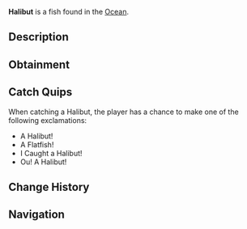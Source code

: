 {{FishInfobox
|image          = Halibut.png
|rarity         = Rare
|sea            = First Sea
|location       = [[Ocean]]
|sublocation    = 
|sources        = Carbon Crate, Fish Barrel, Fishing Rod
|radar_location = 
|xp             = 100
|weather        = Rain
|time           = 
|season         = Summer, Spring
|bait           = Squid
|base_weight    = 200
|base_value     = 250
|weight_range   = 100
|base_chance    = 40
|base_resil     = 40
}}
'''Halibut''' is a {{Rarity|Rare}} fish found in the [[Ocean]].

== Description ==
{{Description|The Halibut is a large flatfish known for their impressive size and strength. They commonly feed on Haddock and can be found hunting near 'Haddock Rock' and in deep waters. |Bestiary Entry}}

== Obtainment ==
{{Description|Found on the floor ocean. Best found near Haddock.|Bestiary Hint}}
{{Fish Availability|
Ancient Isle/Algae Hunt
Atlantis/Surrounding Ocean
FischFright/Frightful Pool
Forsaken Shores/Algae Hunt
Golden Tide
LEGO Pool/Studolodon Hunt
Lovestorm/Normal
Lovestorm/Supercharged
Lucky Event/Blarney McBreeze
Lucky Event/O'Mango Goldgrin
Lucky Event/Plumrick O'Luck
Lucky Event/Rowdy McCharm
Lucky Event/Sunny O'Coin
Megalodon Hunt/Eclipse and Weekend
Megalodon Hunt/Normal
Mushgrove Swamp/Algae Hunt
Northern Summit/Surrounding Ocean
Ocean
Ocean/Deep Ocean
Ocean/Harvesters Spike
Ocean/The Arch
Orca Migration/Ancient
Orca Migration/Normal
Roslit Bay/Surrounding Ocean
Snowcap Island/Algae Hunt
Whale Migration/Moby
Whale Migration/Normal
|top_rods      = 
Krampus's Rod\162905.96\199977.92;
Magma Rod\152942.32\187746.88;
Plastic Rod\142039.4\174349.38;
Leviathan's Fang Rod\131759.41\163233.91;
Trident Rod\120861.77\163862.59;
Fast Rod\107039.01\194460.9;
Fischer's Rod\101771.35\184890.98;
Adventurer's Rod\100296.4\182211.4;
Buddy Bond Rod\105422.45\172510.43;
Free Spirit Rod\110550.13\149882.23;
Astralhook Rod\106667.16\161805.7;
Ethereal Prism Rod\106624.07\124250.91;
No-Life Rod\103468.86\118453.44;
Seraphic Rod\103259\110165.04;
Rod Of The Forgotten Fang\96621.63\108532.81;
Challenger's Rod\93872.67\108779.25;
Rod Of The Depths\86971.69\101687.79;
Zeus Rod\85667.28\101191.91;
Rod Of The Exalted One\85242.75\103805.69;
Verdant Shear Rod\84309.92\101215.39;
Blazebringer Rod\81358.31\96505.01;
Depthseeker Rod\77616.08\94675.94;
Avalanche Rod\69990.2\85760.71;
Volcanic Rod\66753.72\80027.26;
Steady Rod\34375.49\30075.83
|recommended   = Trident Rod
}}

== Catch Quips ==
When catching a Halibut, the player has a chance to make one of the following exclamations:
* A Halibut!
* A Flatfish!
* I Caught a Halibut!
* Ou! A Halibut!

== Change History ==
{{Change History|{{subst:Current Version}}}}

== Navigation ==
{{Fish Navbox|Ocean}}